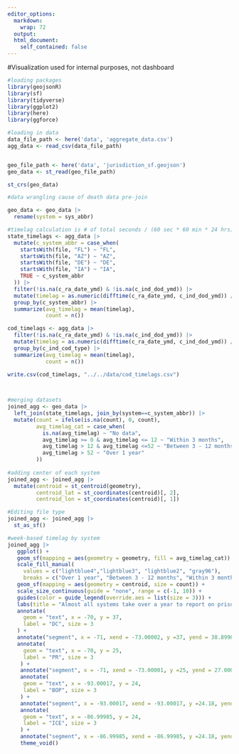 ```yaml
---
editor_options: 
  markdown: 
    wrap: 72
  output:
  html_document:
    self_contained: false
---
```


#Visualization used for internal purposes, not dashboard 

```r
#loading packages
library(geojsonR) 
library(sf) 
library(tidyverse) 
library(ggplot2) 
library(here)
library(ggforce)
```

```r
#loading in data 
data_file_path <- here('data', 'aggregate_data.csv')
agg_data <- read_csv(data_file_path)


geo_file_path <- here('data', 'jurisdiction_sf.geojson')
geo_data <- st_read(geo_file_path)

st_crs(geo_data)
```

```r
#data wrangling cause of death data pre-join

geo_data <- geo_data |> 
  rename(system = sys_abbr)

#timelag calculation is # of total seconds / (60 sec * 60 min * 24 hrs)
state_timelags <- agg_data |> 
  mutate(c_system_abbr = case_when(
    startsWith(file, "FL") ~ "FL", 
    startsWith(file, "AZ") ~ "AZ",
    startsWith(file, "DE") ~ "DE", 
    startsWith(file, "IA") ~ "IA",
    TRUE ~ c_system_abbr
  )) |>
  filter(!is.na(c_ra_date_ymd) & !is.na(c_ind_dod_ymd)) |>
  mutate(timelag = as.numeric(difftime(c_ra_date_ymd, c_ind_dod_ymd)) / (60*60*24*7)) |>
  group_by(c_system_abbr) |>
  summarize(avg_timelag = mean(timelag),
            count = n())

cod_timelags <- agg_data |>
  filter(!is.na(c_ra_date_ymd) & !is.na(c_ind_dod_ymd)) |>
  mutate(timelag = as.numeric(difftime(c_ra_date_ymd, c_ind_dod_ymd)) / (60*60*24*7)) |>
  group_by(c_ind_cod_type) |>
  summarize(avg_timelag = mean(timelag),
            count = n())

write.csv(cod_timelags, "../../data/cod_timelags.csv")

  
```

```r

#merging datasets 
joined_agg <- geo_data |> 
  left_join(state_timelags, join_by(system==c_system_abbr)) |>
  mutate(count = ifelse(is.na(count), 0, count),
         avg_timelag_cat = case_when(
           is.na(avg_timelag) ~ "No data",
           avg_timelag >= 0 & avg_timelag <= 12 ~ "Within 3 months",
           avg_timelag > 12 & avg_timelag <=52 ~ "Between 3 - 12 months",
           avg_timelag > 52 ~ "Over 1 year"
         ))
  
#adding center of each system
joined_agg <- joined_agg |>
  mutate(centroid = st_centroid(geometry),
         centroid_lat = st_coordinates(centroid)[, 2],
         centroid_lon = st_coordinates(centroid)[, 1])

```

```r
#Editing file type
joined_agg <- joined_agg |> 
  st_as_sf()

#week-based timelag by system
joined_agg |>
   ggplot() +
   geom_sf(mapping = aes(geometry = geometry, fill = avg_timelag_cat)) +
   scale_fill_manual(
     values = c("lightblue4","lightblue3", "lightblue2", "gray96"), 
     breaks = c("Over 1 year", "Between 3 - 12 months", "Within 3 months", "No data")) +
   geom_sf(mapping = aes(geometry = centroid, size = count)) +
   scale_size_continuous(guide = "none", range = c(-1, 10)) +
   guides(color = guide_legend(override.aes = list(size = 3))) +
   labs(title = "Almost all systems take over a year to report on prison mortalities", fill = "Death \nReporting Frequency") + 
   annotate(
     geom = "text", x = -70, y = 37, 
     label = "DC", size = 3
   ) +
   annotate("segment", x = -71, xend = -73.00002, y =37, yend = 38.89985) +
   annotate(
     geom = "text", x = -70, y = 25, 
     label = "PR", size = 3
    ) +
    annotate("segment", x = -71, xend = -73.00001, y =25, yend = 27.00015) +
    annotate(
     geom = "text", x = -93.00017, y = 24, 
     label = "BOP", size = 3
    ) +
    annotate("segment", x = -93.00017, xend = -93.00017, y =24.18, yend = 27.00001) +
    annotate(
     geom = "text", x = -86.99985, y = 24, 
     label = "ICE", size = 3
    ) +
    annotate("segment", x = -86.99985, xend = -86.99985, y =24.18, yend = 27.00012) +
    theme_void()

```